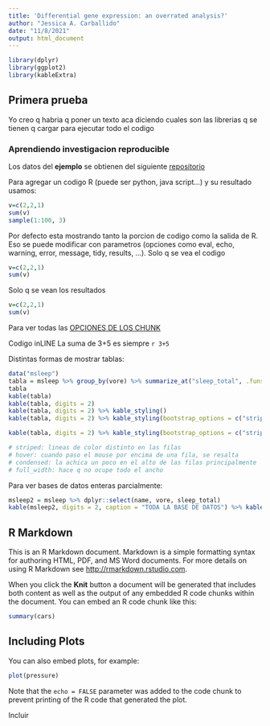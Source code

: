 ```yaml
---
title: 'Differential gene expression: an overrated analysis?'
author: "Jessica A. Carballido"
date: "11/8/2021"
output: html_document
---
```


```r
library(dplyr)
library(ggplot2)
library(kableExtra)
```


## Primera prueba
Yo creo q habria q poner un texto aca diciendo cuales son las librerias q se tienen q cargar para ejecutar todo el codigo

### Aprendiendo investigacion reproducible

Los datos del **ejemplo** se obtienen del siguiente [repositorio](https://github.com/rfordatascience/tidytuesday/tree/master/data/2021)

Para agregar un codigo R (puede ser python, java script...) y su resultado usamos:
```r
v=c(2,2,1)
sum(v)
sample(1:100, 3)
```
Por defecto esta mostrando tanto la porcion de codigo como la salida de R.
Eso se puede modificar con parametros (opciones como eval, echo, warning, error, message, tidy, results, ...).
Solo q se vea el codigo
```r
v=c(2,2,1)
sum(v)
```
Solo q se vean los resultados
```r
v=c(2,2,1)
sum(v)
```

Para ver todas las [OPCIONES DE LOS CHUNK](https://yihui.org/knitr/options/)

Codigo inLINE
La suma de 3+5 es siempre `r 3+5`

Distintas formas de mostrar tablas:

```r
data("msleep")
tabla = msleep %>% group_by(vore) %>% summarize_at("sleep_total", .funs = list(Media = mean, Desvio = sd)) %>% dplyr::filter(!is.na(vore)) %>% arrange(desc(Media))
tabla
kable(tabla)
kable(tabla, digits = 2)
kable(tabla, digits = 2) %>% kable_styling()
kable(tabla, digits = 2) %>% kable_styling(bootstrap_options = c("striped", "hover", "condensed"), full_width = FALSE)

kable(tabla, digits = 2) %>% kable_styling(bootstrap_options = c("striped", "hover"), full_width = FALSE)

# striped: lineas de color distinto en las filas
# hover: cuando paso el mouse por encima de una fila, se resalta
# condensed: la achica un poco en el alto de las filas principalmente
# full_width: hace q no ocupe todo el ancho
```

Para ver bases de datos enteras parcialmente:

```r
msleep2 = msleep %>% dplyr::select(name, vore, sleep_total)
kable(msleep2, digits = 2, caption = "TODA LA BASE DE DATOS") %>% kable_styling(bootstrap_options = c("striped", "hover"), full_width = FALSE) %>% scroll_box(width = "800px", height = "200px")

```















































## R Markdown

This is an R Markdown document. Markdown is a simple formatting syntax for authoring HTML, PDF, and MS Word documents. For more details on using R Markdown see <http://rmarkdown.rstudio.com>.

When you click the **Knit** button a document will be generated that includes both content as well as the output of any embedded R code chunks within the document. You can embed an R code chunk like this:

```r
summary(cars)
```

## Including Plots

You can also embed plots, for example:

```r
plot(pressure)
```

Note that the `echo = FALSE` parameter was added to the code chunk to prevent printing of the R code that generated the plot.

Incluir 
